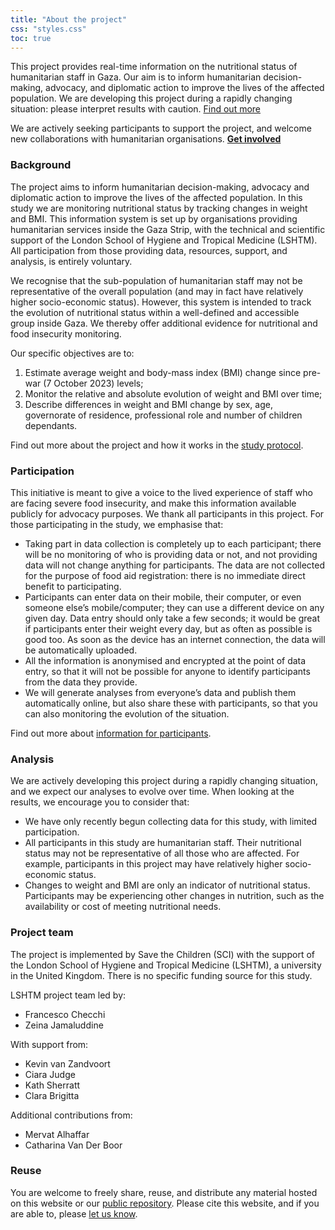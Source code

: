 ```yaml
---
title: "About the project"
css: "styles.css"
toc: true
---
```


::: {.callout-note appearance="simple"}
This project provides real-time information on the nutritional status of humanitarian staff in Gaza. Our aim is to inform humanitarian decision-making, advocacy, and diplomatic action to improve the lives of the affected population. We are developing this project during a rapidly changing situation: please interpret results with caution. [Find out more](./about)
:::
::: {.callout-caution title="Join us"}
We are actively seeking participants to support the project, and welcome new collaborations with humanitarian organisations. [**Get involved**](./contact)
:::

::: {.panel-tabset}

### Background

The project aims to inform humanitarian decision-making, advocacy and diplomatic action to improve the lives of the affected population. 
In this study we are monitoring nutritional status by tracking changes in weight and BMI. 
This information system is set up by organisations providing humanitarian services inside the Gaza Strip, with the technical and scientific support of the London School of Hygiene and Tropical Medicine (LSHTM). 
All participation from those providing data, resources, support, and analysis, is entirely voluntary.

We recognise that the sub-population of humanitarian staff may not be representative of the overall population (and may in fact have relatively higher socio-economic status). 
However, this system is intended to track the evolution of nutritional status within a well-defined and accessible group inside Gaza. 
We thereby offer additional evidence for nutritional and food insecurity monitoring.

Our specific objectives are to:

1. Estimate average weight and body-mass index (BMI) change since pre-war (7 October 2023) levels;
2. Monitor the relative and absolute evolution of weight and BMI over time;
3. Describe differences in weight and BMI change by sex, age, governorate of residence, professional role and number of children dependants.

Find out more about the project and how it works in the [study protocol](./protocol).

### Participation

This initiative is meant to give a voice to the lived experience of staff who are facing severe food insecurity, and make this information available publicly for advocacy purposes. 
We thank all participants in this project. 
For those participating in the study, we emphasise that:

- Taking part in data collection is completely up to each participant; there will be no monitoring of who is providing data or not, and not providing data will not change anything for participants. 
The data are not collected for the purpose of food aid registration: there is no immediate direct benefit to participating.
- Participants can enter data on their mobile, their computer, or even someone else’s mobile/computer; they can use a different device on any given day. Data entry should only take a few seconds; it would be great if participants enter their weight every day, but as often as possible is good too. As soon as the device has an internet connection, the data will be automatically uploaded.
-	All the information is anonymised and encrypted at the point of data entry, so that it will not be possible for anyone to identify participants from the data they provide.
-	We will generate analyses from everyone’s data and publish them automatically online, but also share these with participants, so that you can also monitoring the evolution of the situation.

Find out more about [information for participants](./protocol#appendix-information-sheet-and-online-consent-statement).

### Analysis

We are actively developing this project during a rapidly changing situation, and we expect our analyses to evolve over time. 
When looking at the results, we encourage you to consider that:

- We have only recently begun collecting data for this study, with limited participation. 
- All participants in this study are humanitarian staff.
Their nutritional status may not be representative of all those who are affected.
For example, participants in this project may have relatively higher socio-economic status.
- Changes to weight and BMI are only an indicator of nutritional status.
Participants may be experiencing other changes in nutrition, such as the availability or cost of meeting nutritional needs.

### Project team

The project is implemented by Save the Children (SCI) with the support of the London School of Hygiene and Tropical Medicine (LSHTM), a university in the United Kingdom. 
There is no specific funding source for this study. 

LSHTM project team led by: 

- Francesco Checchi 
- Zeina Jamaluddine

With support from:

- Kevin van Zandvoort
- Ciara Judge
- Kath Sherratt
- Clara Brigitta

Additional contributions from:

- Mervat Alhaffar
- Catharina Van Der Boor

### Reuse

You are welcome to freely share, reuse, and distribute any material hosted on this website or our [public repository](https://github.com/cmmid/gaza-response). Please cite this website, and if you are able to, please [let us know](https://github.com/cmmid/gaza-response/discussions/42).  

:::
